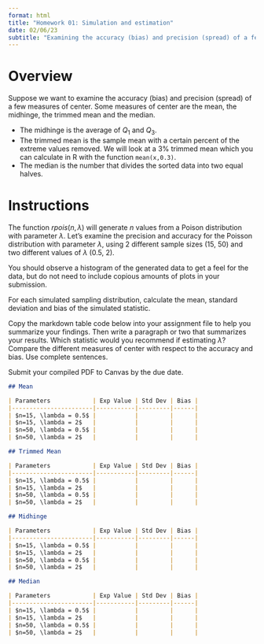 ```yaml
---
format: html
title: "Homework 01: Simulation and estimation"
date: 02/06/23
subtitle: "Examining the accuracy (bias) and precision (spread) of a few measures of center."
---
```


# Overview

Suppose we want to examine the accuracy (bias) and precision (spread) of a few measures of center. Some measures of center are the mean, the midhinge, the trimmed mean and the median.

-   The midhinge is the average of $Q_{1}$ and $Q_{3}$.
-   The trimmed mean is the sample mean with a certain percent of the extreme values removed. We will look at a 3% trimmed mean which you can calculate in R with the function `mean(x,0.3)`.
-   The median is the number that divides the sorted data into two equal halves.


# Instructions

[The function $rpois(n,\lambda)$ will generate $n$ values from a Poison distribution with parameter $\lambda$.]{.aside}
Let's examine the precision and accuracy for the Poisson distribution with parameter $\lambda$, using 2 different sample sizes (15, 50) and two different values of $\lambda$ (0.5, 2).

You should observe a histogram of the generated data to get a feel for the data, but do not need to include copious amounts of plots in your submission. 

For each simulated sampling distribution, calculate the mean, standard deviation and bias of the simulated statistic. 

Copy the markdown table code below into your assignment file to help you summarize your findings. Then write a paragraph or two that summarizes your results. Which statistic would you recommend if estimating $\lambda$? Compare the different measures of center with respect to the accuracy and bias. Use complete sentences.

Submit your compiled PDF to Canvas by the due date. 

```md
## Mean

| Parameters            | Exp Value | Std Dev | Bias |
|-----------------------|-----------|---------|------|
| $n=15, \lambda = 0.5$ |           |         |      |
| $n=15, \lambda = 2$   |           |         |      |
| $n=50, \lambda = 0.5$ |           |         |      |
| $n=50, \lambda = 2$   |           |         |      |

## Trimmed Mean

| Parameters            | Exp Value | Std Dev | Bias |
|-----------------------|-----------|---------|------|
| $n=15, \lambda = 0.5$ |           |         |      |
| $n=15, \lambda = 2$   |           |         |      |
| $n=50, \lambda = 0.5$ |           |         |      |
| $n=50, \lambda = 2$   |           |         |      |

## Midhinge

| Parameters            | Exp Value | Std Dev | Bias |
|-----------------------|-----------|---------|------|
| $n=15, \lambda = 0.5$ |           |         |      |
| $n=15, \lambda = 2$   |           |         |      |
| $n=50, \lambda = 0.5$ |           |         |      |
| $n=50, \lambda = 2$   |           |         |      |

## Median

| Parameters            | Exp Value | Std Dev | Bias |
|-----------------------|-----------|---------|------|
| $n=15, \lambda = 0.5$ |           |         |      |
| $n=15, \lambda = 2$   |           |         |      |
| $n=50, \lambda = 0.5$ |           |         |      |
| $n=50, \lambda = 2$   |           |         |      |
```
